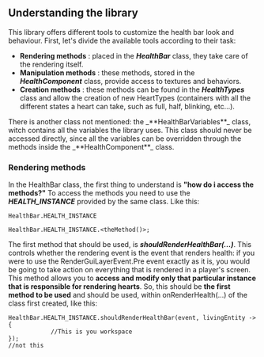 
## Understanding the library
This library offers different tools to customize the health bar look and behaviour.
First, let's divide the available tools according to their task:
- **Rendering methods** : placed in the _**HealthBar**_ class, they take care of the rendering itself.
- **Manipulation methods** : these methods, stored in the _**HealthComponent**_ class, provide access to textures and behaviors.
- **Creation methods** : these methods can be found in the _**HealthTypes**_ class and allow the creation of new HeartTypes (containers with all the different states a heart can take, such as full, half, blinking, etc...).

<Callout variant="warning">
    There is another class not mentioned: the _**HealthBarVariables**_ class, witch contains all the variables the library uses.
    This class should never be accessed directly, since all the variables can be overridden through the methods inside the _**HealthComponent**_ class.
</Callout>

### Rendering methods
In the HealthBar class, the first thing to understand is **"how do i access the methods?"** To access the methods you need to use the _**HEALTH_INSTANCE**_ provided by the same class. Like this:

```
HealthBar.HEALTH_INSTANCE

HealthBar.HEALTH_INSTANCE.<theMethod()>;
```

The first method that should be used, is **_shouldRenderHealthBar(...)_**. This controls whether the rendering event is the event that renders health: if you were to use the RenderGuiLayerEvent.Pre event exactly as it is, you would be going to take action on everything that is rendered in a player's screen. This method allows you to **access and modify only that particular instance that is responsible for rendering hearts**.
So, this should be **the first method to be used** and should be used, within onRenderHealth(...) of the class first created, like this:

```
HealthBar.HEALTH_INSTANCE.shouldRenderHealthBar(event, livingEntity -> {
            //This is you workspace
});
//not this
```